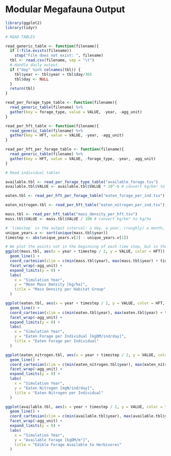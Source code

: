 <!--
SPDX-FileCopyrightText: 2020 Wolfgang Traylor <wolfgang.traylor@senckenberg.de>

SPDX-License-Identifier: CC0-1.0
-->

# Modular Megafauna Output

```r
library(ggplot2)
library(tidyr)

# READ TABLES

read_generic_table <- function(filename){
  if (!file.exists(filename))
    stop("File does not exist: ", filename)
  tbl <- read.csv(filename, sep = "\t")
  # Handle daily output.
  if ("day" %in% colnames(tbl)) {
    tbl$year <- tbl$year + tbl$day/365
    tbl$day <- NULL
  }
  return(tbl)
}

read_per_forage_type_table <- function(filename){
  read_generic_table(filename) %>%
  gather(key = forage_type, value = VALUE, -year, -agg_unit)
}

read_per_hft_table <- function(filename){
  read_generic_table(filename) %>%
  gather(key = HFT, value = VALUE, -year, -agg_unit)
}

read_per_hft_per_forage_table <- function(filename){
  read_generic_table(filename) %>%
  gather(key = HFT, value = VALUE, -forage_type, -year, -agg_unit)
}

# Read individual tables

available.tbl <- read_per_forage_type_table("available_forage.tsv")
available.tbl$VALUE <- available.tbl$VALUE * 10^-6 # convert kg/km² to kg/m²

eaten.tbl <- read_per_hft_per_forage_table("eaten_forage_per_ind.tsv")

eaten_nitrogen.tbl <- read_per_hft_table("eaten_nitrogen_per_ind.tsv")

mass.tbl <- read_per_hft_table("mass_density_per_hft.tsv")
mass.tbl$VALUE <- mass.tbl$VALUE / 100 # convert kg/km² to kg/ha

# `timestep` is the output interval: a day, a year, (roughly) a month, or a decade.
unique_years.v <- sort(unique(mass.tbl$year))
timestep <- abs(unique_years.v[2] - unique_years.v[1])
```

```r
# We plot the points not in the beginning of each time step, but in the middle.
ggplot(mass.tbl, aes(x = year + timestep / 2, y = VALUE, color = HFT)) +
  geom_line() +
  coord_cartesian(xlim = c(min(mass.tbl$year), max(mass.tbl$year) + timestep)) +
  facet_wrap(~agg_unit) +
  expand_limits(y = 0) +
  labs(
    x = "Simulation Year",
    y = "Mean Mass Density [kg/ha]",
    title = "Mass Density per Habitat Group"
  )
```

```r
ggplot(eaten.tbl, aes(x = year + timestep / 2, y = VALUE, color = HFT, linetype = forage_type)) +
  geom_line() +
  coord_cartesian(xlim = c(min(eaten.tbl$year), max(eaten.tbl$year) + timestep)) +
  facet_wrap(~agg_unit) +
  expand_limits(y = 0) +
  labs(
    x = "Simulation Year",
    y = "Eaten Forage per Individual [kgDM/ind/day]",
    title = "Eaten Forage per Individual"
  )
```

```r
ggplot(eaten_nitrogen.tbl, aes(x = year + timestep / 2, y = VALUE, color = HFT)) +
  geom_line() +
  coord_cartesian(xlim = c(min(eaten_nitrogen.tbl$year), max(eaten_nitrogen.tbl$year) + timestep)) +
  facet_wrap(~agg_unit) +
  expand_limits(y = 0) +
  labs(
    x = "Simulation Year",
    y = "Eaten Nitrogen [mgN/ind/day]",
    title = "Eaten Nitrogen per Individual"
  )
```

```r
ggplot(available.tbl, aes(x = year + timestep / 2, y = VALUE, color = forage_type)) +
  geom_line() +
  coord_cartesian(xlim = c(min(available.tbl$year), max(available.tbl$year) + timestep)) +
  facet_wrap(~agg_unit) +
  expand_limits(y = 0) +
  labs(
    x = "Simulation Year",
    y = "Available Forage [kgDM/m²]",
    title = "Edible Forage Available to Herbivores"
  )
```

